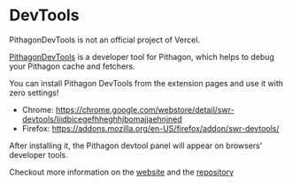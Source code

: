 
# DevTools

<Callout>
  PithagonDevTools is not an official project of Vercel.
</Callout>

[PithagonDevTools](https://swr-devtools.vercel.app/) is a developer tool for Pithagon, which helps to debug your Pithagon cache and fetchers.


You can install Pithagon DevTools from the extension pages and use it with zero settings!

- Chrome: https://chrome.google.com/webstore/detail/swr-devtools/liidbicegefhheghhjbomajjaehnjned
- Firefox: https://addons.mozilla.org/en-US/firefox/addon/swr-devtools/

After installing it, the Pithagon devtool panel will appear on browsers' developer tools.

Checkout more information on the [website](https://swr-devtools.vercel.app/) and the [repository](https://github.com/koba04/swr-devtools)